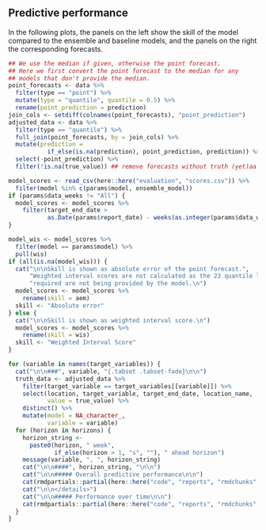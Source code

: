 ## Predictive performance {.tabset .tabset-fade}

In the following plots, the panels on the left show the skill of the model compared to the ensemble and baseline models, and the panels on the right the corresponding forecasts.

```r
## We use the median if given, otherwise the point forecast.
## Here we first convert the point forecast to the median for any
## models that don't provide the median.
point_forecasts <- data %>%
  filter(type == "point") %>%
  mutate(type = "quantile", quantile = 0.5) %>%
  rename(point_prediction = prediction)
join_cols <- setdiff(colnames(point_forecasts), "point_prediction")
adjusted_data <- data %>%
  filter(type == "quantile") %>%
  full_join(point_forecasts, by = join_cols) %>%
  mutate(prediction =
           if_else(is.na(prediction), point_prediction, prediction)) %>%
  select(-point_prediction) %>%
  filter(!is.na(true_value)) ## remove forecasts without truth (yet)aa
```

```r
model_scores <- read_csv(here::here("evaluation", "scores.csv")) %>%
  filter(model %in% c(params$model, ensemble_model))
if (params$data_weeks != "All") {
  model_scores <- model_scores %>%
    filter(target_end_date >
           as.Date(params$report_date) - weeks(as.integer(params$data_weeks)))
}
```

```r
model_wis <- model_scores %>%
  filter(model == params$model) %>%
  pull(wis)
if (all(is.na(model_wis))) {
  cat("\n\nSkill is shown as absolute error of the point forecast.",
      "Weighted interval scores are not calculated as the 23 quantile levels",
      "required are not being provided by the model.\n")
  model_scores <- model_scores %>%
    rename(skill = aem)
  skill <- "Absolute error"
} else {
  cat("\n\nSkill is shown as weighted interval score.\n")
  model_scores <- model_scores %>%
    rename(skill = wis)
  skill <- "Weighted Interval Score"
}
```

```r
for (variable in names(target_variables)) {
  cat("\n\n###", variable, "{.tabset .tabset-fade}\n\n")
  truth_data <- adjusted_data %>%
    filter(target_variable == target_variables[[variable]]) %>%
    select(location, target_variable, target_end_date, location_name,
           value = true_value) %>%
    distinct() %>%
    mutate(model = NA_character_,
           variable = variable)
  for (horizon in horizons) {
    horizon_string <-
      paste0(horizon, " week",
             if_else(horizon > 1, "s", ""), " ahead horizon")
    message(variable, ", ", horizon_string)
    cat("\n\n####", horizon_string, "\n\n")
    cat("\n\n##### Overall predictive performance\n\n")
    cat(rmdpartials::partial(here::here("code", "reports", "rmdchunks", "model-score-table.Rmd")))
    cat("\n\n</details>")
    cat("\n\n##### Performance over time\n\n")
    cat(rmdpartials::partial(here::here("code", "reports", "rmdchunks", "model-score-plots.Rmd")))
  }
}
```

# {.unlisted .unnumbered}
